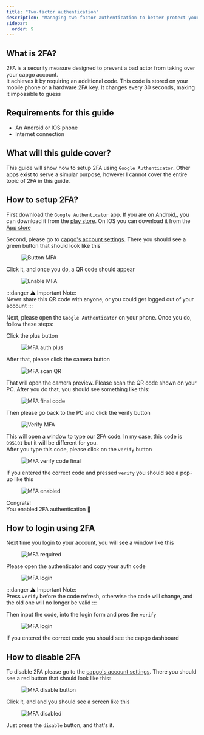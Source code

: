 ```yaml
---
title: "Two-factor authentication"
description: "Managing two-factor authentication to better protect your capgo account. This doc will help you to make your account the most secure possible, and prevent bad actor sending unwanted bundle to your user"
sidebar:
  order: 9
---
```


## What is 2FA?

2FA is a security measure designed to prevent a bad actor from taking over your capgo account.\
It achieves it by requiring an additional code. This code is stored on your mobile phone or a hardware 2FA key. It changes every 30 seconds, making it impossible to guess

## Requirements for this guide
 - An Android or IOS phone
 - Internet connection

## What will this guide cover?

This guide will show how to setup 2FA using `Google Authenticator`. Other apps exist to serve a simular purpose, however I cannot cover the entire topic of 2FA in this guide.

## How to setup 2FA?

First download the `Google Authenticator` app. If you are on Android,, you can download it from the [play store](https://play.google.com/store/apps/details/?id=com.google.android.apps.authenticator2). On IOS you can download it from the [App store](https://apps.apple.com/us/app/google-authenticator/id388497605/)

Second, please go to [capgo's account settings](https://console.capgo.app/dashboard/settings/account/). There you should see a green button that should look like this

<figure><img style="margin-left: auto; margin-right: auto" src="/button-mfa.webp" alt="Button MFA" /><figcaption></figcaption></figure>

Click it, and once you do, a QR code should appear

<figure><img style="margin-left: auto; margin-right: auto" src="/enable-mfa.webp" alt="Enable MFA" /><figcaption></figcaption></figure>

:::danger
⚠️ Important Note: \
Never share this QR code with anyone, or you could get logged out of your account
:::

Next, please open the `Google Authenticator` on your phone. Once you do, follow these steps:

Click the plus button

<figure><img style="margin-left: auto; margin-right: auto" src="/mfa-auth-plus.webp" alt="MFA auth plus" /><figcaption></figcaption></figure>

After that, please click the camera button

<figure><img style="margin-left: auto; margin-right: auto" src="/mfa-scan-qr.webp" alt="MFA scan QR" /><figcaption></figcaption></figure>

That will open the camera preview. Please scan the QR code shown on your PC. After you do that, you should see something like this:

<figure><img style="margin-left: auto; margin-right: auto" src="/mfa-final-code.webp" alt="MFA final code" /><figcaption></figcaption></figure>

Then please go back to the PC and click the verify button

<figure><img style="margin-left: auto; margin-right: auto" src="/enable-mfa-verify.webp" alt="Verify MFA" /><figcaption></figcaption></figure>

This will open a window to type our 2FA code. In my case, this code is `095101` but it will be different for you.\
After you type this code, please click on the `verify` button

<figure><img style="margin-left: auto; margin-right: auto" src="/mfa-verify-final-code.webp" alt="MFA verify code final" /><figcaption></figcaption></figure>

If you entered the correct code and pressed `verify` you should see a pop-up like this

<figure><img style="margin-left: auto; margin-right: auto" src="/mfa-enabled.webp" alt="MFA enabled" /><figcaption></figcaption></figure>

Congrats!\
You enabled 2FA authentication 🎉

## How to login using 2FA

Next time you login to your account, you will see a window like this
<figure><img style="margin-left: auto; margin-right: auto" src="/mfa-required.webp" alt="MFA required" /><figcaption></figcaption></figure>

Please open the authenticator and copy your auth code

<figure><img style="margin-left: auto; margin-right: auto" src="/mfa-login.webp" alt="MFA login" /><figcaption></figcaption></figure>

:::danger
⚠️ Important Note: \
Press `verify` before the code refresh, otherwise the code will change, and the old one will no longer be valid
:::

Then input the code, into the login form and pres the `verify`

<figure><img style="margin-left: auto; margin-right: auto" src="/mfa-final-login-verify.webp" alt="MFA login" /><figcaption></figcaption></figure>

If you entered the correct code you should see the capgo dashboard

## How to disable 2FA

To disable 2FA please go to the [capgo's account settings](https://console.capgo.app/dashboard/settings/account/). There you should see a red button that should look like this:

<figure><img style="margin-left: auto; margin-right: auto" src="/mfa-disable-button.webp" alt="MFA disable button" /><figcaption></figcaption></figure>

Click it, and and you should see a screen like this

<figure><img style="margin-left: auto; margin-right: auto" src="/mfa-disable-2.webp" alt="MFA disabled" /><figcaption></figcaption></figure>

Just press the `disable` button, and that's it.
